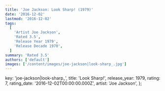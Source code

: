```yaml
---
title: 'Joe Jackson: Look Sharp! (1979)'
date: '2016-12-02'
lastmod: '2016-12-02'
tags:
  [
    'Artist Joe Jackson',
    'Rated 3.5',
    'Release Year 1979',
    'Release Decade 1970',
  ]
summary: 'Rated 3.5'
authors: ['default']
images: ['/content/images/joe-jackson|look-sharp_.jpg']
---
```


  key: 'joe-jackson|look-sharp_',
  title: 'Look Sharp!',
  release_year: 1979,
  rating: 7,
  rating_date: '2016-12-02T00:00:00.000Z',
  artist: 'Joe Jackson',
};

<MusicRating data={data} />

